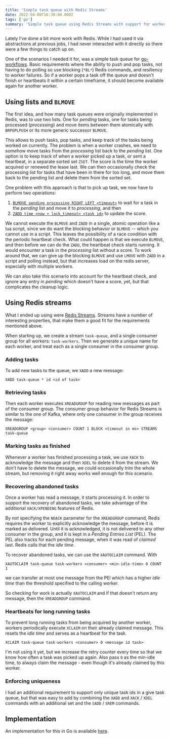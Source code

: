 ```yaml
---
title: 'Simple task queue with Redis Streams'
date: 2022-04-08T16:30:00.000Z
tags: ['go']
summary: 'Simple task queue using Redis Streams with support for worker heartbeats and recovery of abandoned tasks.'
---
```


Lately I've done a bit more work with Redis. While I had used it via abstractions at previous jobs, I had never interacted with it directly so there were a few things to catch up on.

One of the scenarios I needed it for, was a simple task queue for [go-workflows](https://github.com/cschleiden/go-workflows). Basic requirements where the ability to push and pop tasks, not having to do polling so use blocking (`*BL*`) Redis commands, and resiliency to worker failures. So if a worker pops a task off the queue and doesn't finish or heartbeats it within a certain timeframe, it should become available again for another worker.

## Using lists and `BLMOVE`

The first idea, and how many task queues were originally implemented in Redis, was to use two lists. One for _pending_ tasks, one for tasks being processed (_processing_) and move items between them atomically with `BRPOPLPUSH` or its more generic successor `BLMOVE`.

This allows to push tasks, pop tasks, and keep track of the tasks being worked on currently. The problem is when a worker crashes, we need to somehow move tasks from the _processing_ list back to the _pending_ list. One option is to keep track of when a worker picked up a task, or sent a heartbeat, in a separate sorted set `ZSET`. The score is the time the worker acquired or renewed the lease last. We can then occasionally check the processing list for tasks that have been in there for too long, and move them back to the pending list and delete them from the sorted set.

One problem with this approach is that to pick up task, we now have to perform two operations:

1. [`BLMOVE pending processing RIGHT LEFT <timeout>`](https://redis.io/commands/blmove/) to wait for a task in the _pending_ list and move it to _processing_, and then
2. [`ZADD time <now + lock_timeout> <task id>`](https://redis.io/commands/zadd/) to update the score.

We cannot execute the `BLMOVE` and `ZADD` in a single, atomic operation like a lua script, since we do want the blocking behavior or `BLMOVE` -- which you cannot use in a script. This leaves the possibility of a race condition with the periodic heartbeat check. What could happen is that we execute `BLMOVE`, and then before we can do the `ZADD`, the heartbeat check starts running. It would encounter a task in the _processing_ list without a score. To work around that, we can give up the blocking `BLMOVE` and use `LMOVE` with `ZADD` in a script and polling instead, but that increases load on the redis server, especially with multiple workers.

We can also take this scenario into account for the heartbeat check, and ignore any entry in _pending_ which doesn't have a score, yet, but that complicates the cleanup logic.

## Using Redis streams

What I ended up using were [Redis Streams](https://redis.io/docs/manual/data-types/streams/). Streams have a number of interesting properties, that make them a good fit for the requirements mentioned above.

When starting up, we create a stream `task-queue`, and a single consumer group for all workers: `task-workers`. Then we generate a unique name for each worker, and treat each as a single consumer in the consumer group.

### Adding tasks

To add new tasks to the queue, we `XADD` a new message:

```
XADD task-queue * id <id of task>
```

### Retrieving tasks

Then each worker executes `XREADGROUP` for reading new messages as part of the consumer group. The consumer group behavior for Redis Streams is similar to the one of Kafka, where only one consumer in the group receives the message:

```
XREADGROUP <group> <consumer> COUNT 1 BLOCK <timeout in ms> STREAMS task-queue
```

### Marking tasks as finished

Whenever a worker has finished processing a task, we use `XACK` to acknowledge the message and then `XDEL` to delete it from the stream. We don't have to delete the message, we could occasionally trim the whole stream, but removing it right away works well enough for this scenario.

### Recovering abandoned tasks

Once a worker has read a message, it starts processing it. In order to support the recovery of abandoned tasks, we take advantage of the additional `XACK/XPENDING` features of Redis.

By _not_ specifying the `NOACK` parameter for the `XREADGROUP` command, Redis requires the worker to explicitly acknowledge the message, before it is marked as delivered. Until it is acknowledged, it is not delivered to any other consumer in the group, and it is kept in a _Pending Entries List_ (PEL). The PEL also tracks for each pending message, when it was read of _claimed_ last. Redis calls that the _idle time_.


 To recover abandoned tasks, we can use the `XAUTOCLAIM` command. With

 ```
 XAUTOCLAIM task-queue task-workers <consumer> <min-idle-time> 0 COUNT 1
 ```

 we can transfer at most one message from the PEl which has a higher _idle time_ than the threshold specified to the calling worker.

 So checking for work is actually `XAUTOCLAIM` and if that doesn't return any message, then the `XREADGROUP` command.

### Heartbeats for long running tasks

 To prevent long running tasks from being acquired by another worker, workers periodically execute `XCLAIM` on their already claimed message. This resets the _idle time_ and serves as a heartbeat for the task.

 ```
 XCLAIM task-queue task-workers <consumer> 0 <message id task>
 ```

 I'm not using it yet, but we increase the retry counter every time so that we know how often a task was picked up again. Also pass `0` as the min-idle time, to always claim the message - even though it's already claimed by this worker.

### Enforcing uniqueness

I had an additional requirement to support only unique task ids in a give task queue, but that was easy to add by combining the `XADD` and `XACK` / `XDEL` commands with an additional set and the `SADD` / `SREM` commands.

## Implementation

An implementation for this in Go is available [here](https://github.com/cschleiden/go-workflows/blob/42bedfe1139df5e892ecddf7290712ebc4ed6ab1/backend/redis/taskqueue/queue.go).

<script src="https://emgithub.com/embed.js?target=https%3A%2F%2Fgithub.com%2Fcschleiden%2Fgo-workflows%2Fblob%2F42bedfe1139df5e892ecddf7290712ebc4ed6ab1%2Fbackend%2Fredis%2Ftaskqueue%2Fqueue.go&style=github&showBorder=on&showLineNumbers=on&showFileMeta=on&showCopy=on"></script>